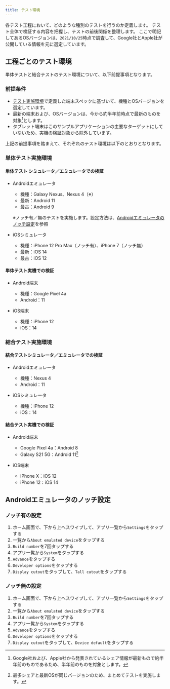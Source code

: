 ```yaml
---
title: テスト環境
---
```


各テスト工程において、どのような種別のテストを行うのか定義します。
テスト全体で検証する内容を把握し、テストの前後関係を整理します。
ここで明記してあるOSバージョンは、`2021/10/25`時点で調査して、Google社とApple社が公開している情報を元に選定しています。

## 工程ごとのテスト環境

単体テストと結合テストのテスト環境について、以下前提事項となります。

### 前提条件

- [テスト実施環境](../../requirements/non-functional/test-outline#テスト実施環境)で定義した端末スペックに基づいて、機種とOSバージョンを選定しています。
- 最新の端末および、OSバージョンは、今から約半年前時点で最新のものを対象[^1]とします。
- タブレット端末はこのサンプルアプリケーションの主要なターゲットにしていないため、実機の検証対象から除外しています。

[^1]: Google社および、Apple社から発表されているシェア情報が最新もので約半年前のものであるため、半年前のものを対象とします。

上記の前提事項を踏まえて、それぞれのテスト環境は以下のとおりとなります。

### 単体テスト実施環境

#### 単体テスト シミュレータ／エミュレータでの検証

- Androidエミュレータ
  - 機種：Galaxy Nexus、Nexus 4（※）
  - 最新：Android 11
  - 最古：Android 9

  ※ノッチ有／無のテストを実施します。設定方法は、[Androidエミュレータのノッチ設定](#androidエミュレータのノッチ設定)を参照

- iOSシミュレータ
  - 機種：iPhone 12 Pro Max（ノッチ有）、iPhone 7（ノッチ無）
  - 最新：iOS 14
  - 最古：iOS 12

#### 単体テスト実機での検証

- Android端末
  - 機種：Google Pixel 4a
  - Android：11

- iOS端末
  - 機種：iPhone 12
  - iOS：14

### 結合テスト実施環境

#### 結合テストシミュレータ／エミュレータでの検証

- Androidエミュレータ
  - 機種：Nexus 4
  - Android：11

- iOSシミュレータ
  - 機種：iPhone 12
  - iOS：14

#### 結合テスト実機での検証

- Android端末
  - Google Pixel 4a：Android 8
  - Galaxy S21 5G：Android 11[^2]

  [^2]: 最多シェアと最新OSが同じバージョンのため、まとめてテストを実施します。

- iOS端末
  - iPhone X：iOS 12
  - iPhone 12：iOS 14

## Androidエミュレータのノッチ設定

### ノッチ有の設定

1. ホーム画面で、下から上へスワイプして、アプリ一覧から`Settings`をタップする
1. 一覧から`About emulated device`をタップする
1. `Build number`を7回タップする
1. アプリ一覧から`System`をタップする
1. `Advance`をタップする
1. `Developer options`をタップする
1. `Display cutout`をタップして、`Tall cutout`をタップする

### ノッチ無の設定

1. ホーム画面で、下から上へスワイプして、アプリ一覧から`Settings`をタップする
1. 一覧から`About emulated device`をタップする
1. `Build number`を7回タップする
1. アプリ一覧から`System`をタップする
1. `Advance`をタップする
1. `Developer options`をタップする
1. `Display cutout`をタップして、`Device default`をタップする
